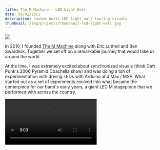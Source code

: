 ```yaml
---
title: The M Machine - LED Light Wall
date: 01/01/2011
description: custom built LED light wall touring visuals
thumbnail: /img/projects/thumbnail-led-light-wall.jpg
---
```


![](/img/projects/thumbnail-led-light-wall.jpg)

In 2010, I founded [The M Machine](https://open.spotify.com/artist/62rW7FjQy7clhBDHuumg22) along with Eric Luttrell and Ben Swardlick. Together we set off on a remarkable journey that would take us around the world.

At the time, I was extremely excited about synchronized visuals (think Daft Punk's 2006 Pyramid Coachella show) and was doing a ton of experimentation with driving LEDs with Arduino and Max / MSP. What started out as a set of experiments evolved into what became the centerpiece for our band's early years, a giant LED M stagepiece that we performed with across the country.

<Video src="/img/projects/m-light-wall-03.webm" />

The real-life M Machine was over 18" wide, consisting of 36 18"x18" acrylic light-guiding panels with RGB LED illuminating the interior using FTIR. I ordered the acrylic panels custom from a supplier in China, and was shocked to learn that they weighed over 1000 pounds and would have to be delivered by cargo container. They'd prove to be incredibly durable and withstand 100s of shows and 1000s of miles of travel.

![The M Machine set up in our dogpatch warehouse](/img/projects/m-wall-warehouse.jpg)

Each panel was driven by an RGB DMX controller, with current actually delivered over USB (A super-cheap, durable 4-wire conductor). The M frame attached to the M was actually aluminum gutter from Lowe's, cut to shape, and outfitted with 20 additional channels of LED ribbon. The entire stagepiece consumed about 12A of power at full white brightness.

![The LED driver boxes, located in the truss - DMX signal cable, DC over 1/4", power to panels over USB.](/img/projects/m-driver-boxes.jpg)

<Video src="/img/projects/m-light-wall-02.webm" />

I sequenced the visuals using a suite of custom software that I built for the task - I used a touchOSC interface that I built on my iPad which communicated via OSC with a Max For Live plugin. Basically, the touchOSC interface had a timeline of one bar divided into 48 keyframes on a timeline (allowing for 16th notes or 12th note triplets). Each keyframe had an array of buttons corresponding to each panel / outline piece. For any given panel / outline, you picked a start color and brightness, end color and brightness, and duration, then assigned it to a panel at a given position on the timeline. I used 16 colors with 8 brightness steps and encoded them into each of the 16 divisions of the 7-bit MIDI value.

```
MIDI velocity |00 01 02 03 04 05 06 07|08 09 10 11 12 13 14 15|...
color         |red                    |blue                   |...
brightness    |1  2  3  4  5  6  7  8 |1  2  3  4  5  6  7  8 |...
```

![custom touchOSC interface for sequencing patterns](/img/projects/m-touch-osc.jpg)

These three parameters were encoded as three MIDI notes, and touchOSC would "print" these MIDI notes into clips in Ableton using Max for Live. Ableton would play back the encoded MIDI signals, outputting them to another Max patch, which would decode the MIDI triplet and output DMX signal to drive the LED wall.

![the wonderful world of Max/MSP](/img/projects/m-max-patch.jpg)

<Video src="/img/projects/m-light-wall-04.webm" />

Working bar-by-bar, and tile-by-tile, I sequenced out visual representations of our music - thousands of hours of work at what I can only describe as an extremely esoteric skill. I constantly learned new tricks, and continually iterated on the tooling to improve the "developer experience" - adding a mirror-mode, allowing Ableton to send data back to the iPad for editing, and creating a whole suite of macro tools for patterns that I used frequently.

![a typical ableton session with seqenced LED visuals encoded as MIDI](/img/projects/m-sequencer-ableton.jpg)

What's perhaps most interesting about The real-life M Machine is how richly varied the expression of visual metaphor language it provided was - I sequenced visuals for more than 30 songs, and never really repeated myself too similarly - each track had its own color palette, and each sound had its own visual representation. Also striking is how important one's innate feeling of physics is to creating audio-visual synchronization - the attack or decay of a light (how quickly it turns on or off), and how well it matches that of the sound it represents, quickly transforms the light into something directly tied into the sound, as if it's the thing making the sound or vice versa.

I'm incredibly proud of my homemade M Machine, and truly loved performing with it. Its later video-only incarnations, while much more expressive and technologically sophisticated, never matched this project in terms of ambition and pure, striking power.

<Video src="/img/projects/m-light-wall-01.webm" />

#### links

[webGL implementation](https://cannoneyed.com/the-m-machine)<br/>
[a video explanation of sequencing process](https://www.youtube.com/watch?v=vdAZHYFNbWU)<br/>
[feature in WIRED](http://www.wired.com/2012/04/m-machine-artist-collective/)<br/>
[feature in Intel iQ](http://iq.intel.com/concerts-2-0-the-m-machine-revamps-the-visual-experience/)<br/>
